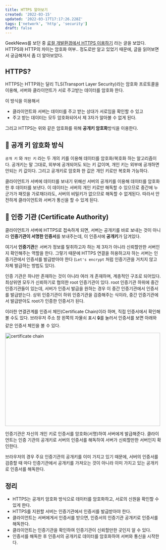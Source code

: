 ```yaml
---
title: HTTPS 알아보기
created: '2022-03-15'
updated: '2022-03-17T17:17:26.228Z'
tags: ['network', 'http', 'security']
draft: false
---
```


GeekNews를 보던 중 [로컬 개발환경에서 HTTPS 이용하기](https://news.hada.io/topic?id=6144) 라는 글을 보았다. HTTPS와 HTTP의 차이는 암호화 여부.. 정도로만 알고 있었기 때문에, 글을 읽어보면서 궁금해져서 좀 더 알아보았다.

## HTTPS?

HTTPS는 HTTP와는 달리 TLS(Transport Layer Security)라는 암호화 프로토콜을 이용해, 서버와 클라이언트가 서로 주고받는 데이터를 암호화 한다.

이 방식을 이용해서

- 클라이언트와 서버는 데이터를 주고 받는 상대가 서로임을 확인할 수 있고
- 주고 받는 데이터는 모두 암호화되어서 제 3자가 알아볼 수 없게 된다.

그리고 HTTPS는 위와 같은 암호화를 위해 **공개키 암호화**방식을 이용한다.

## 🔐 공개 키 암호화 방식

`공개 키` 와 `개인 키` 라는 두 개의 키를 이용해 데이터를 암호화/복호화 하는 알고리즘이다.
공개키는 말 그대로, 외부에 공개되어도 되는 키 값이며, 개인 키는 외부에 공개하면 안되는 키 값이다. 그리고 공개키로 암호화 한 값은 개인 키로만 복호화 가능하다.

클라이언트가 서버에 데이터를 보내기 위해선 서버의 공개키를 이용해 데이터를 암호화한 후 데이터를 보낸다. 이 데이터는 서버의 개인 키로만 해독할 수 있으므로 중간에 누군가가 패킷을 가로채더라도, 서버의 비밀키가 없으므로 해독할 수 없게된다. 따라서 안전하게 클라이언트와 서버가 통신을 할 수 있게 된다.

## 📝 인증 기관 (Certificate Authority)

클라이언트가 서버에 HTTPS로 접속하게 되면, 서버는 공개키를 바로 보내는 것이 아니라 **인증기관이 서명한 인증서**를 보내주는데, 이 인증서에 **공개키**가 담겨있다.

여기서 **인증기관**은 서버가 정보를 탈취하고자 하는 제 3자가 아니라 신뢰할만한 서버인지 확인해주는 역할을 한다. 그렇기 때문에 HTTPS 연결을 허용하고자 하는 서버는 인증기관에서 인증서를 발급받아야 한다 (`Let's encrypt` 처럼 인증기관을 거치지 않고 자체 발급하는 방법도 있다).

인증 기관은 하나만 존재하는 것이 아니라 여러 개 존재하며, 계층적인 구조로 되어있다. 최상위엔 모두가 신뢰하기로 협의한 root 인증기관이 있다. root 인증기관 하위에 중간 인증기관들이 있는데, 서버가 인증서 발급을 원하는 경우 이 중간 인증기관에서 인증서를 발급받는다. 상위 인증기관이 하위 인증기관을 검증해주는 식이라, 중간 인증기관에서 발급받아도 root가 인증한 인증서가 된다.

이러한 연결관계를 인증서 체인(Certificate Chain)이라 하며, 직접 인증서에서 확인해 볼 수도 있다. 브라우저 주소 창 왼쪽의 자물쇠 표시 🔒를 눌러서 인증서를 보면 아래와 같은 인증서 체인을 볼 수 있다.

<Image src="/certificate-chain.png" alt="certificate chain" width="500px " height="300px" />

인증기관은 자신의 개인 키로 인증서를 암호화(서명)하여 서버에게 발급해준다. 클라이언트는 인증 기관의 공개키로 서버의 인증서를 해독하여 서버가 신뢰할만한 서버인지 확인한다.

브라우저의 경우 주요 인증기관의 공개키를 이미 가지고 있기 때문에, 서버의 인증서를 검증할 때 마다 인증기관에서 공개키를 가져오는 것이 아니라 이미 가지고 있는 공개키로 인증서를 해독한다.

## 정리

- HTTPS는 공개키 암호화 방식으로 데이터를 암호화하고, 서로의 신원을 확인할 수 있게 한다.
- HTTPS를 지원할 서버는 인증기관에서 인증서를 발급받아야 한다.
- 클라이언트는 서버에게서 인증서를 받으면, 인증서의 인증기관 공개키로 인증서를 해독한다.
- 클라이언트는 인증기관을 확인하여 인증기관이 신뢰할만한 곳인지 알 수 있다.
- 인증서를 해독한 후 인증서의 공개키로 데이터를 암호화하여 서버와 통신을 시작한다.
